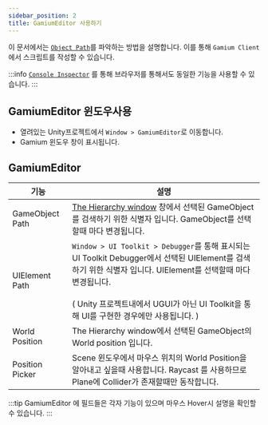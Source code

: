 ```yaml
---
sidebar_position: 2
title: GamiumEditor 사용하기
---
```


이 문서에서는 [`Object Path`](../../gamium-client/objectpath)를 파악하는 방법을 설명합니다.
이를 통해 `Gamium Client`에서 스크립트를 작성할 수 있습니다.

:::info
[`Console Inspector`](/host-and-device/device/streaming-and-remote-control/game-ui-inspector) 를 통해 브라우저를 통해서도 동일한 기능을 사용할 수 있습니다.
:::

## GamiumEditor 윈도우사용

- 열려있는 Unity프로젝트에서 `Window > GamiumEditor`로 이동합니다.
- Gamium 윈도우 창이 표시됩니다.

## GamiumEditor

| 기능            | 설명                                                                                                                                                                                                                                                            |
| --------------- | --------------------------------------------------------------------------------------------------------------------------------------------------------------------------------------------------------------------------------------------------------------- |
| GameObject Path | [The Hierarchy window](https://docs.unity3d.com/Manual/Hierarchy.html) 창에서 선택된 GameObject를 검색하기 위한 식별자 입니다. GameObject를 선택할때 마다 변경됩니다.                                                                                           |
| UIElement Path  | `Window > UI Toolkit > Debugger`를 통해 표시되는 UI Toolkit Debugger에서 선택된 UIElement를 검색하기 위한 식별자 입니다. UIElement를 선택할때 마다 변경됩니다. <br></br>( Unity 프로젝트내에서 UGUI가 아닌 UI Toolkit을 통해 UI를 구현한 경우에만 사용됩니다. ) |
| World Position  | The Hierarchy window에서 선택된 GameObject의 World position 입니다.                                                                                                                                                                                             |
| Position Picker | Scene 윈도우에서 마우스 위치의 World Position을 알아내고 싶을때 사용합니다. Raycast 를 사용하므로 Plane에 Collider가 존재할때만 동작합니다.                                                                                                                     |

:::tip
GamiumEditor 에 필드들은 각자 기능이 있으며 마우스 Hover시 설명을 확인할 수 있습니다.
:::
